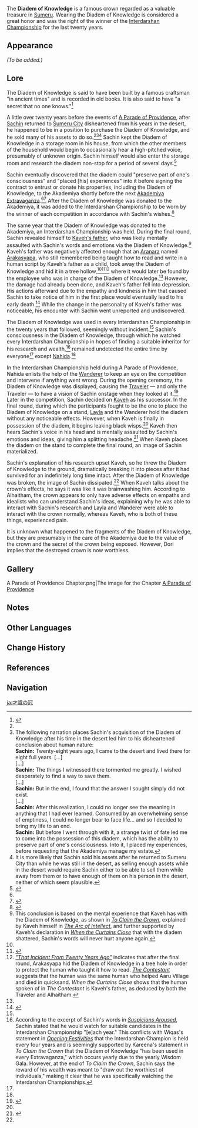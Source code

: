 {{Terminology Infobox
|image        = Diadem of Knowledge.png
|type         = Lore
|region       = Sumeru
}}
The '''Diadem of Knowledge''' is a famous crown regarded as a valuable treasure in [[Sumeru]]. Wearing the Diadem of Knowledge is considered a great honor and was the right of the winner of the [[Interdarshan Championship]] for the last twenty years.

==Appearance==
''(To be added.)''

==Lore==
The Diadem of Knowledge is said to have been built by a famous craftsman "in ancient times" and is recorded in old books. It is also said to have "a secret that no one knows."<ref name="sachin article">{{Ref/Quest|Sachin's Article}}</ref>

A little over twenty years before the events of [[A Parade of Providence]], after [[Sachin]] returned to [[Sumeru City]] disheartened from his years in the desert, he happened to be in a position to purchase the Diadem of Knowledge, and he sold many of his assets to do so.<ref name="to claim the crown" /><ref group="Note">The following narration places Sachin's acquisition of the Diadem of Knowledge after his time in the desert led him to his disheartened conclusion about human nature:<br>'''Sachin:''' Twenty-eight years ago, I came to the desert and lived there for eight full years. [...]<br>[...]<br>'''Sachin:''' The things I witnessed there tormented me greatly. I wished desperately to find a way to save them.<br>[...]<br>'''Sachin:''' But in the end, I found that the answer I sought simply did not exist.<br>[...]<br>'''Sachin:''' After this realization, I could no longer see the meaning in anything that I had ever learned. Consumed by an overwhelming sense of emptiness, I could no longer bear to face life... and so I decided to bring my life to an end.<br>'''Sachin:''' But before I went through with it, a strange twist of fate led me to come into the possession of this diadem, which has the ability to preserve part of one's consciousness. Into it, I placed my experiences, before requesting that the Akademiya manage my estate.</ref><ref group="Note">It is more likely that Sachin sold his assets after he returned to Sumeru City than while he was still in the desert, as selling enough assets while in the desert would require Sachin either to be able to sell them while away from them or to have enough of them on his person in the desert, neither of which seem plausible.</ref> Sachin kept the Diadem of Knowledge in a storage room in his house, from which the other members of the household would begin to occasionally hear a high-pitched voice, presumably of unknown origin. Sachin himself would also enter the storage room and research the diadem non-stop for a period of several days.<ref name="to claim the crown">{{Ref/Quest|To Claim the Crown}}</ref>

Sachin eventually discovered that the diadem could "preserve part of one's consciousness" and "placed [his] experiences" into it before signing the contract to entrust or donate his properties, including the Diadem of Knowledge, to the Akademiya shortly before the next [[Akademiya Extravaganza]].<ref name="to claim the crown" /><ref name="when the curtains close">{{Ref/Quest|When the Curtains Close}}</ref> After the Diadem of Knowledge was donated to the Akademiya, it was added to the Interdarshan Championship to be worn by the winner of each competition in accordance with Sachin's wishes.<ref name="suspicions aroused">{{Ref/Quest|Suspicions Aroused}}</ref>

The same year that the Diadem of Knowledge was donated to the Akademiya, an Interdarshan Championship was held. During the final round, Sachin revealed himself to [[Kaveh's father]], who was likely mentally assaulted with Sachin's words and emotions via the Diadem of Knowledge.<ref group="Note">This conclusion is based on the mental experience that Kaveh has with the Diadem of Knowledge, as shown in ''[[To Claim the Crown]]'', explained by Kaveh himself in ''[[The Arc of Intellect]]'', and further supported by Kaveh's declaration in ''[[When the Curtains Close]]'' that with the diadem shattered, Sachin's words will never hurt anyone again.</ref> Kaveh's father was negatively affected enough that an [[Aranara]] named [[Arakasyapa]], who still remembered being taught how to read and write in a human script by Kaveh's father as a child, took away the Diadem of Knowledge and hid it in a tree hollow,<ref name="when the curtains close" /><ref name="that incident from twenty years ago">{{Ref/Quest|"That Incident From Twenty Years Ago"}}</ref><ref group="Note">''[["That Incident From Twenty Years Ago"]]'' indicates that after the final round, Arakasyapa hid the Diadem of Knowledge in a tree hole in order to protect the human who taught it how to read. ''[[The Contestant]]'' suggests that the human was the same human who helped Aaru Village and died in quicksand. ''When the Curtains Close'' shows that the human spoken of in ''The Contestant'' is Kaveh's father, as deduced by both the Traveler and Alhaitham.</ref> where it would later be found by the employee who was in charge of the Diadem of Knowledge.<ref name="sachin article" /> However, the damage had already been done, and Kaveh's father fell into depression. His actions afterward due to the empathy and kindness in him that caused Sachin to take notice of him in the first place would eventually lead to his early death.<ref name="the contestant">{{Ref/Quest|The Contestant}}</ref> While the change in the personality of Kaveh's father was noticeable, his encounter with Sachin went unreported and undiscovered.

The Diadem of Knowledge was used in every Interdarshan Championship in the twenty years that followed, seemingly without incident.<ref name="to claim the crown" /> Sachin's consciousness in the Diadem of Knowledge, through which he watched every Interdarshan Championship in hopes of finding a suitable inheritor for his research and wealth,<ref group="Note">According to the excerpt of Sachin's words in ''[[Suspicions Aroused]]'', Sachin stated that he would watch for suitable candidates in the Interdarshan Championship "[e]ach year." This conflicts with Wiqas's statement in ''[[Opening Festivities]]'' that the Interdarshan Champion is held every four years and is seemingly supported by Kareena's statement in ''To Claim the Crown'' that the Diadem of Knowledge "has been used in every Extravaganza," which occurs yearly due to the yearly Wisdom Gala. However, at the end of ''To Claim the Crown'', Sachin says the reward of his wealth was meant to "draw out the worthiest of individuals," making it clear that he was specifically watching the Interdarshan Championships.</ref> remained undetected the entire time by everyone<ref name="suspicions aroused" /> except [[Nahida]].<ref name="the arc of intellect" />

In the Interdarshan Championship held during A Parade of Providence, Nahida enlists the help of the [[Wanderer]] to keep an eye on the competition and intervene if anything went wrong. During the opening ceremony, the Diadem of Knowledge was displayed, causing the [[Traveler]] &mdash; and only the Traveler &mdash; to have a vision of Sachin onstage when they looked at it.<ref name="opening festivities">{{Ref/Quest|Opening Festivities}}</ref> Later in the competition, Sachin decided on [[Kaveh]] as his successor. In the final round, during which the participants fought to be the one to place the Diadem of Knowledge on a stand, [[Layla]] and the Wanderer hold the diadem without any noticeable effects. However, when Kaveh is finally in possession of the diadem, it begins leaking black wisps.<ref name="to claim the crown" /> Kaveh then hears Sachin's voice in his head and is mentally assaulted by Sachin's emotions and ideas, giving him a splitting headache.<ref name="the arc of intellect">{{Ref/Quest|The Arc of Intellect}}</ref> When Kaveh places the diadem on the stand to complete the final round, an image of Sachin materialized.

Sachin's explanation of his research upset Kaveh, so he threw the Diadem of Knowledge to the ground, dramatically breaking it into pieces after it had survived for an indefinitely long time intact. After the Diadem of Knowledge was broken, the image of Sachin dissipated.<ref name="to claim the crown" /> When Kaveh talks about the crown's effects, he says it was like it was brainwashing him. According to Alhaitham, the crown appears to only have adverse effects on empaths and idealists who can understand Sachin's ideas, explaining why he was able to interact with Sachin's research and Layla and Wanderer were able to interact with the crown normally, whereas Kaveh, who is both of these things, experienced pain.

It is unknown what happened to the fragments of the Diadem of Knowledge, but they are presumably in the care of the Akademiya due to the value of the crown and the secret of the crown being exposed. However, Dori implies that the destroyed crown is now worthless.

==Gallery==
<gallery>
A Parade of Providence Chapter.png|The image for the Chapter [[A Parade of Providence/Story|A Parade of Providence]]
</gallery>

==Notes==
{{Reflist|note=1}}

==Other Languages==
{{Other Languages
|en        = Diadem of Knowledge
|zhs       = 才识之冠
|zhs_rm    = Cáishí zhī Guān
|zht       = 才識之冠
|zht_rm    = Cáishì zhī Guān
|zh_tl     = Crown of Ability and Insight
|ja        = 才識の冠
|ja_rm     = Saishiki no Kanmuri{{Assumed}}
|ja_tl     = Crown of Ability and Insight
|ko        = 통찰의 왕관
|ko_tl     = Crown of Insight
|es        = Corona de la sabiduría
|es_tl     = Crown of Wisdom
|es_note   = This name is identical to that of [[Crown of Insight]].
|fr        = Diadème de la connaissance
|fr_tl     = Diadem of Knowledge
|ru        = Диадема знания
|ru_tl     = Diadem of Knowledge
|th        = มงกุฎเจ้าปัญญา
|th_rm     = 
|th_tl     = 
|vi        = Vương Miện Trí Tuệ
|vi_tl     = 
|de        = Krone des Wissens
|de_tl     = Crown of Knowledge
|id        = Mahkota Kebijaksanaan
|id_tl     = The Crown of Wisdom
|pt        = Diadema do Conhecimento
|pt_tl     = 
|tr        = Bilgelik Tacı
|tr_tl     = 
|it        = Diadema dello Scibile
|it_tl     = 
}}

==Change History==
{{Change History|3.6}}

==References==
{{Reflist|2}}

==Navigation==
{{Lore Navbox|Terminology}}

[[ja:才識の冠]]